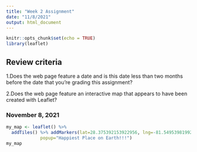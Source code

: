```yaml
---
title: "Week 2 Assignment"
date: "11/8/2021"
output: html_document
---
```


```r
knitr::opts_chunk$set(echo = TRUE)
library(leaflet)
```

## Review criteria

1.Does the web page feature a date and is this date less than two months before the date that you're grading this assignment?

2.Does the web page feature an interactive map that appears to have been created with Leaflet?

### November 8, 2021

```r

my_map <- leaflet() %>% 
  addTiles() %>% addMarkers(lat=28.375392153922956, lng=-81.54953981992243, 
             popup="Happiest Place on Earth!!!") 
my_map
```
